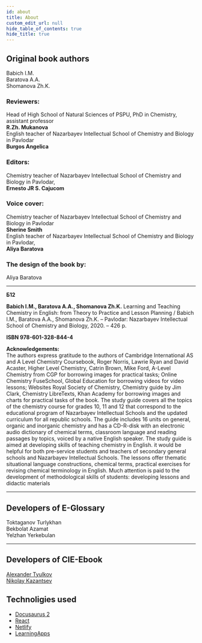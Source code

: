 ```yaml
---
id: about
title: About
custom_edit_url: null
hide_table_of_contents: true
hide_title: true
---
```


## Original book authors
Babich I.M.  
Baratova A.A.  
Shomanova Zh.K.

### Reviewers:
Head of High School of Natural Sciences of PSPU, PhD in Chemistry, assistant professor  
**R.Zh. Mukanova**  
English teacher of Nazarbayev Intellectual School of Chemistry and Biology in Pavlodar  
**Burgos Angelica**

### Editors:
Chemistry teacher of Nazarbayev Intellectual School of Chemistry and Biology in Pavlodar,  
**Ernesto JR S. Cajucom**

### Voice cover:
Chemistry teacher of Nazarbayev Intellectual School of Chemistry and Biology in Pavlodar  
**Sherine Smith**  
English teacher of Nazarbayev Intellectual School of Chemistry and Biology in Pavlodar,  
**Aliya Baratova**  

### The design of the book by:
Aliya Baratova

---

**Б12**

**Babich I.M., Baratova A.A., Shomanova Zh.K.** Learning and Teaching Chemistry in English: from
Theory to Practice and Lesson Planning / Babich I.M., Baratova A.A., Shomanova Zh.K. – Pavlodar:
Nazarbayev Intellectual School of Chemistry and Biology, 2020. – 426 p.

**ISBN 978-601-328-844-4**

**Acknowledgements:**  
The authors express gratitude to the authors of Cambridge International AS and A Level Chemistry Coursebook, Roger Norris, Lawrie Ryan and David Acaster, Higher Level Chemistry, Catrin Brown, Mike Ford,
A-Level Chemistry from CGP for borrowing images for practical tasks; Online Chemistry FuseSchool, Global Education for borrowing videos for video lessons; Websites Royal Society of Chemistry, Chemistry guide
by Jim Clark, Chemistry LibreTexts, Khan Academy for borrowing images and charts for practical tasks of
the book.
The study guide covers all the topics of the chemistry course for grades 10, 11 and 12 that correspond to
the educational program of Nazarbayev Intellectual Schools and the updated curriculum for all republic
schools. The guide includes 16 units on general, organic and inorganic chemistry and has a CD-R-disk
with an electronic audio dictionary of chemical terms, classroom language and reading passages by topics,
voiced by a native English speaker. The study guide is aimed at developing skills of teaching chemistry in
English. it would be helpful for both pre-service students and teachers of secondary general schools and
Nazarbayev Intellectual Schools. The lessons offer thematic situational language constructions, chemical
terms, practical exercises for revising chemical terminology in English. Much attention is paid to the development of methodological skills of students: developing lessons and didactic materials

---

## Developers of E-Glossary
Toktaganov Turlykhan  
Bekbolat Azamat  
Yelzhan Yerkebulan

--- 

## Developers of CIE-Ebook

[Alexander Tyulkov](https://github.com/wsehl)  
[Nikolay Kazantsev](https://github.com/thaseyor)

## Technoligies used
- [Docusaurus 2](https://v2.docusaurus.io/)
- [React](https://reactjs.org/)
- [Netlify](https://www.netlify.com/)
- [LearningApps](https://learningapps.org/)